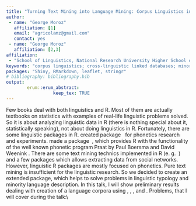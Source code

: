 ```yaml
---
title: "Turning Text Mining into Language Mining: Corpus Linguistics in R"
author:
 - name: "George Moroz"
   affiliation: [1]
   email: "agricolamz@gmail.com"
   contact: yes
 - name: "George Moroz"
   affiliation: [2,3]
affiliation:
 - "School of Linguistics, National Research University Higher School of Economics"
keywords: "corpus linguistics; cross-linguistic linked databases; minority language analysis; text mining"
packages: "Shiny, RMarkdown, leaflet, stringr"
# bibliography: bibliography.bib
output:  
        erum::erum_abstract:
                  keep_tex: TRUE
---
```


\par 
Few books deal with both linguistics and R. Most of them are actually
textbooks on statistics with examples of real-life linguistic problems
solved. So it is about analyzing linguistic data in R (there is nothing
special about it, statistically speaking), not about doing linguistics
in R. Fortunately, there are some linguistic packages in R. created
package   for phonetics research and experiments. made a package  ,
which provides R with the functionality of the well known phonetic
program Praat by Paul Boersma and David Weenink . There are some text
mining technics implemented in R (e. g.  ) and a few packages which
allows extracting data from social networks. However, linguistic R
packages are mostly focused on phonetics. Pure text mining is
insufficient for the linguistic research. So we decided to create an
extended package, which helps to solve problems in linguistic typology
and minority language description. In this talk, I will show preliminary
results dealing with creation of a language corpora using , , , and .
Problems, that I will cover during the talk:\\
\begin{itemize}
 \item storing and analyzing texts in minority language:\footnote{All examples are based on Adyghe (Circassian language family) and Mehweb (Northeast Caucasian language family).} transcription, translation and morphological analysis
 \item standardization of language documentation in R: integration with Cross-Linguistic Linked Databases
 \end{itemize}
<!--  -->
<!-- **References** -->
<!-- @misc{boersma13,
  title={Praat: doing phonetics by computer (Version 5.3.51)[Computer program]. Retrieved 2 June 2013},
  author={Boersma, P. and Weenink, D.},
  year={2013}
 }
 
 @article{feinerer08,
  title = {Text Mining Infrastructure in R},
  author = {Feinerer, I. and Hornik, K. and Meyer, D.},
  year = {2008},
  journal = {Journal of Statistical Software},
  volume = {25},
  number = {5},
  pages = {1--54},
  url = {http://www.jstatsoft.org/v25/i05/},
  month = {March},
  }
 
 @misc{barreda12,
  title={phon{T}ools: A collection of functions useful for phonetics work},
  author={Barreda, S.},
  year={2012},
  publisher={R package version 0.1-2. http://CRAN. R-project. org/package= phonTools (accessed June 14, 2016)}
 }
 
 @article{albin14,
  title={Praat{R}: An architecture for controlling the phonetics software “{P}raat” with the {R} programming language},
  author={Albin, A. L.},
  journal={The Journal of the Acoustical Society of America},
  volume={135},
  number={4},
  pages={2198--2199},
  year={2014},
  publisher={Acoustical Society of America}
 } -->
